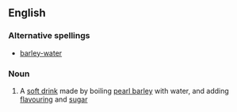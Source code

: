 ==English==
===Alternative spellings===
*[[barley-water]]
===Noun===
{{wikipedia}}
{{en-noun|sg=[[barley]] [[water]]}}

#{{UK}} A [[soft drink]] made by boiling [[pearl barley]] with water, and adding [[flavouring]] and [[sugar]]